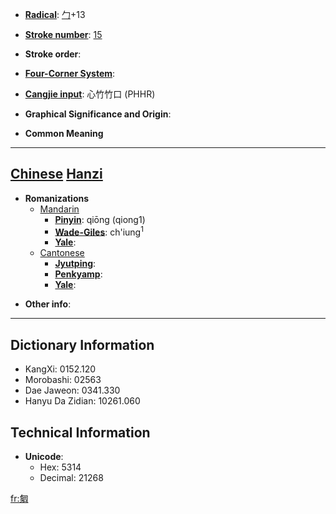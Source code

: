 * '''[[Wiktionary:Chinese radical index| Radical]]''': [[Wiktionary:Chinese radical index 勹|勹]]+13

* '''[[Wiktionary:Chinese total strokes index|Stroke number]]''': [[Wiktionary:Chinese total strokes index 15|15]]

* '''Stroke order''': 

* '''[[Wiktionary:Chinese four corner index|Four-Corner System]]''': 

* '''[[Wiktionary:Chinese Cangjie index|Cangjie input]]''': 心竹竹口 (PHHR)

* '''Graphical Significance and Origin''': 

* '''Common Meaning'''

----

== [[Chinese]] [[Hanzi]] ==

* '''Romanizations'''
** [[Mandarin]]
*** '''[[Pinyin]]''': qiōng (qiong1)
*** '''[[Wade-Giles]]''': ch'iung<sup>1</sup>
*** '''[[Yale]]''': 
**[[Cantonese]]
***'''[[Jyutping]]''':
***'''[[Penkyamp]]''': 
***'''[[Yale]]''': 

* '''Other info''': 

----

== Dictionary Information ==

* KangXi: 0152.120
* Morobashi: 02563
* Dae Jaweon: 0341.330
* Hanyu Da Zidian: 10261.060

== Technical Information ==

* '''Unicode''':
** Hex: 5314
** Decimal: 21268

[[fr:匔]]